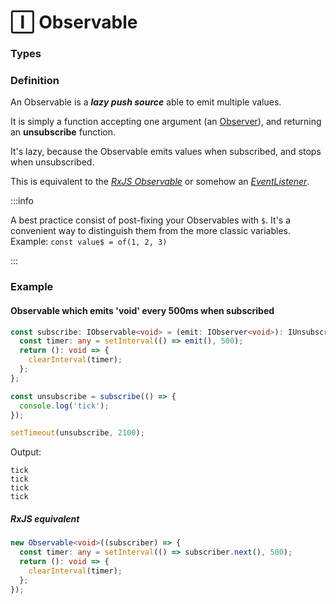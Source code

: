 # 🄸 Observable

### Types


<Types/>

### Definition

An Observable is a ***lazy push source*** able to emit multiple values.

It is simply a function accepting one argument (an [Observer](../observer)), and returning an **unsubscribe** function.

It's lazy, because the Observable emits values when subscribed, and stops when unsubscribed.

This is equivalent to the *[RxJS Observable](https://rxjs-dev.firebaseapp.com/guide/observable)*
or somehow an *[EventListener](https://developer.mozilla.org/en-US/docs/Web/API/EventTarget/addEventListener)*.

:::info

A best practice consist of post-fixing your Observables with `$`.
It's a convenient way to distinguish them from the more classic variables.
Example: `const value$ = of(1, 2, 3)`

:::

### Example

#### Observable which emits 'void' every 500ms when subscribed

```ts
const subscribe: IObservable<void> = (emit: IObserver<void>): IUnsubscribe => {
  const timer: any = setInterval(() => emit(), 500);
  return (): void => {
    clearInterval(timer);
  };
};

const unsubscribe = subscribe(() => {
  console.log('tick');
});

setTimeout(unsubscribe, 2100);
```

Output:

```text
tick
tick
tick
tick
```

##### RxJS equivalent

```ts
new Observable<void>((subscriber) => {
  const timer: any = setInterval(() => subscriber.next(), 500);
  return (): void => {
    clearInterval(timer);
  };
});
```

